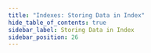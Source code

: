 ```yaml
---
title: "Indexes: Storing Data in Index"
hide_table_of_contents: true
sidebar_label: Storing Data in Index
sidebar_position: 26
---
```





<LanguageSwitcher supportedLanguages={supportedLanguages} />

<LanguageContent language="csharp">
   <StoringDataInIndexCsharp />
</LanguageContent>

<LanguageContent language="java">
   <StoringDataInIndexJava />
</LanguageContent>

<LanguageContent language="python">
   <StoringDataInIndexPython />
</LanguageContent>

<LanguageContent language="php">
   <StoringDataInIndexPhp />
</LanguageContent>

<LanguageContent language="nodejs">
   <StoringDataInIndexNodejs />
</LanguageContent>


<!---
### Indexes
- [Boosting](../indexes/boosting)
- [Analyzers](../indexes/using-analyzers)
- [Term Vectors](../indexes/using-term-vectors)
- [Dynamic Fields](../indexes/using-dynamic-fields)

### Querying
- [Projections and Stored Fields](../indexes/querying/projections#projections-and-stored-fields)


-->